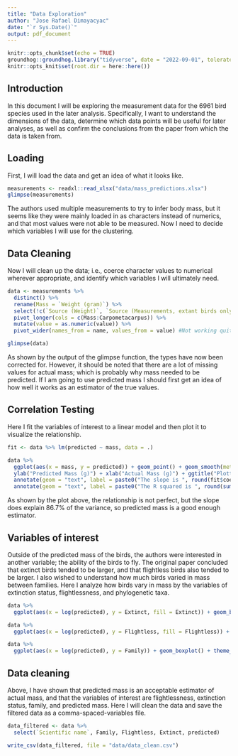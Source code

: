 ```yaml
---
title: "Data Exploration"
author: "Jose Rafael Dimayacyac"
date: "`r Sys.Date()`"
output: pdf_document
---
```


```r
knitr::opts_chunk$set(echo = TRUE)
groundhog::groundhog.library("tidyverse", date = "2022-09-01", tolerate.R.version = "4.1.2")
knitr::opts_knit$set(root.dir = here::here())
```

## Introduction

In this document I will be exploring the measurement data for the 6961 bird species used in the later analysis. Specifically, I want to understand the dimensions of the data, determine which data points will be useful for later analyses, as well as confirm the conclusions from the paper from which the data is taken from.

## Loading

First, I will load the data and get an idea of what it looks like.

```r
measurements <- readxl::read_xlsx("data/mass_predictions.xlsx")
glimpse(measurements)
```
The authors used multiple measurements to try to infer body mass, but it seems like they were mainly loaded in as characters instead of numerics, and that most values were not able to be measured. Now I need to decide which variables I will use for the clustering. 

## Data Cleaning

Now I will clean up the data; i.e., coerce character values to numerical wherever appropriate, and identify which variables I will ultimately need. 

```r
data <- measurements %>% 
  distinct() %>%
  rename(Mass = `Weight (gram)`) %>%
  select(!c(`Source (Weight)`, `Source (Measurements, extant birds only)`)) %>%
  pivot_longer(cols = c(Mass:Carpometacarpus)) %>%
  mutate(value = as.numeric(value)) %>%
  pivot_wider(names_from = name, values_from = value) #Not working quite right yet

glimpse(data)
```

As shown by the output of the glimpse function, the types have now been corrected for. However, it should be noted that there are a lot of missing values for actual mass; which is probably why mass needed to be predicted. If I am going to use predicted mass I should first get an idea of how well it works as an estimator of the true values.

## Correlation Testing

Here I fit the variables of interest to a linear model and then plot it to visualize the relationship.

```r
fit <- data %>% lm(predicted ~ mass, data = .)

data %>%
  ggplot(aes(x = mass, y = predicted)) + geom_point() + geom_smooth(method = "lm", na.rm = TRUE, se = TRUE) + theme_bw() +
  ylab("Predicted Mass (g)") + xlab("Actual Mass (g)") + ggtitle("Plotting relationship between Predicted and Actual Mass") +
  annotate(geom = "text", label = paste0("The slope is ", round(fit$coefficients['mass'], digits = 3)), x = 60000, y = 20000) + 
  annotate(geom = "text", label = paste0("The R squared is ", round(summary(fit)$r.squared, digits = 3)), x = 60000, y = 15000)

```

As shown by the plot above, the relationship is not perfect, but the slope does explain 86.7% of the variance, so predicted mass is a good enough estimator.

## Variables of interest

Outside of the predicted mass of the birds, the authors were interested in another variable; the ability of the birds to fly. The original paper concluded that extinct birds tended to be larger, and that flightless birds also tended to be larger. I also wished to understand how much birds varied in mass between families. Here I analyze how birds vary in mass by the variables of extinction status, flightlessness, and phylogenetic taxa. 

```r
data %>%
  ggplot(aes(x = log(predicted), y = Extinct, fill = Extinct)) + geom_boxplot() + theme_bw() + ggtitle("Extinct Birds Tend to be Larger in Mass")

data %>%
  ggplot(aes(x = log(predicted), y = Flightless, fill = Flightless)) + geom_boxplot() + theme_bw() + ggtitle("Flightless Birds Tend to be Larger in Mass")

data %>%
  ggplot(aes(x = log(predicted), y = Family)) + geom_boxplot() + theme_bw() + ggtitle("Avian Families Widely Vary in Predicted Mass")
```

## Data cleaning

Above, I have shown that predicted mass is an acceptable estimator of actual mass, and that the variables of interest are flightlessness, extinction status, family, and predicted mass. Here I will clean the data and save the filtered data as a comma-spaced-variables file. 

```r
data_filtered <- data %>%
  select(`Scientific name`, Family, Flightless, Extinct, predicted)

write_csv(data_filtered, file = "data/data_clean.csv")
```